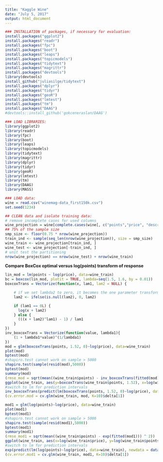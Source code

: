 ```yaml
---
title: "Kaggle Wine"
date: "July 5, 2017"
output: html_document
---
```




```r
### INSTALLATION of packages, if necessary for evaluation:
install.packages("ggplot2")
install.packages("readr")
install.packages("fpc")
install.packages("boot")
install.packages("leaps")
install.packages("topicmodels")
install.packages("tidytext")
install.packages("magrittr")
install.packages("devtools")
library(devtools)
install_github("juliasilge/tidytext")
install.packages("dplyr")
install.packages("tidyr")
install.packages("geoR")
install.packages("lmtest")
install.packages("tm")
install.packages("DAAG")
#devtools::install_github('gokceneraslan/DAAG')
```

```r
### LOAD LIBRARIES:
library(ggplot2)
library(readr)
library(fpc)
library(boot)
library(leaps)
library(topicmodels)
library(tidytext)
library(magrittr)
library(dplyr)
library(tidyr)
library(geoR)
library(lmtest)
library(tm)
library(DAAG)
library(MASS)

```

```r
### LOAD data:
wine = read.csv("winemag-data_first150k.csv")
set.seed(1234)
```

```r
## CLEAN data and isolate training data:
# remove incomplete cases for used columns
wine_projection = wine[complete.cases(wine[, c("points","price", "description")]), c("points","price", "description")]
## 75% of the sample size
smp_size <- floor(0.75 * nrow(wine_projection))
train_ind <- sample(seq_len(nrow(wine_projection)), size = smp_size)
wine_train <- wine_projection[train_ind, ]
wine_test <- wine_projection[-train_ind, ]
# unit test the partitioning
nrow(wine_projection) == nrow(wine_test) + nrow(wine_train)
```

**Compare BoxCox optimal versus log(points) transform of response**

```r
lin_mod = lm(points ~ log(price), data=wine_train)
bc = boxcox(lin_mod, plotit = TRUE, lambda=seq(1.5, 1.6, by = 0.01))
boxcoxTrans = Vectorize(function(x, lam1, lam2 = NULL) {

    # if we set lambda2 to zero, it becomes the one parameter transformation
    lam2 <- ifelse(is.null(lam2), 0, lam2)

    if (lam1 == 0L) {
      log(x + lam2)
    } else {
      (((x + lam2)^lam1) - 1) / lam1
    }
})
inv_boxcoxTrans = Vectorize(function(value, lambda1){
    (1 + lambda1*value)^(1/lambda1)
})
mod = glm(boxcoxTrans(points, 1.52, 0)~log(price), data=wine_train)
plot(mod)
bptest(mod)
#shapiro.test cannot work on sample > 5000
shapiro.test(sample(resid(mod),5000))
bptest(mod)
summary(mod)
(rmse_mod = sqrt(mean((wine_train$points) - inv_boxcoxTrans(fitted(mod), 1.52)) ^ 2))
ggplot(wine_train, aes(y=boxcoxTrans(wine_train$points, 1.52), x=log(wine_train$price))) + ggtitle("BoxCox Transform(Points) versus Log Price") + theme(plot.title = element_text(hjust = 0.5)) + labs(x="log price",y="boxcoxTransform(points)") + geom_point(shape=1, color="blue") + geom_smooth(method=lm, color="green") 
#switch to lm for prediction intervals
inv_boxcoxTrans(predict(lm(boxcoxTrans(points, 1.52, 0)~log(price), data=wine_train), newdata = data.frame(price = 55), level=0.95, interval="prediction"), 1.52)
(cv.error.mod = cv.glm(wine_train, mod, K=10)$delta[1])
```
```r
mod1 = glm(log(points)~log(price), data=wine_train)
plot(mod1)
bptest(mod1)
#shapiro.test cannot work on sample > 5000
shapiro.test(sample(resid(mod1),5000))
bptest(mod1)
summary(mod1)
(rmse_mod1 = sqrt(mean((wine_train$points) - exp(fitted(mod1))) ^ 2))
ggplot(wine_train, aes(x=log(wine_train$price), y=log(wine_train$points))) + ggtitle("Log Points versus Log Price") + theme(plot.title = element_text(hjust = 0.5)) + labs(x="log price",y="log points") + geom_point(shape=1, color="blue") + geom_smooth(method=lm, color="green") 
#switch to lm for prediction intervals
exp(predict(lm(log(points)~log(price), data=wine_train), newdata = data.frame(price = 55), level=0.95, interval="prediction"))
(cv.error.mod1 = cv.glm(wine_train, mod1, K=10)$delta[1])
```

